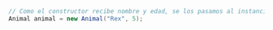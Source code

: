 ```java
// Como el constructor recibe nombre y edad, se los pasamos al instanciar el objeto
Animal animal = new Animal("Rex", 5);
```